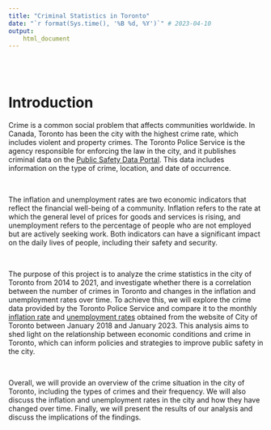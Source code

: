 ```yaml
---
title: "Criminal Statistics in Toronto"
date: "`r format(Sys.time(), '%B %d, %Y')`" # 2023-04-10
output: 
    html_document
---
```



<br>
<br>

# Introduction

Crime is a common social problem that affects communities worldwide. In Canada, Toronto has been the city with the highest crime rate, which includes violent and property crimes. The Toronto Police Service is the agency responsible for enforcing the law in the city, and it publishes criminal data on the [Public Safety Data Portal](https://data.torontopolice.on.ca/). This data includes information on the type of crime, location, and date of occurrence.

<br>

The inflation and unemployment rates are two economic indicators that reflect the financial well-being of a community. Inflation refers to the rate at which the general level of prices for goods and services is rising, and unemployment refers to the percentage of people who are not employed but are actively seeking work. Both indicators can have a significant impact on the daily lives of people, including their safety and security.

<br>

The purpose of this project is to analyze the crime statistics in the city of Toronto from 2014 to 2021, and investigate whether there is a correlation between the number of crimes in Toronto and changes in the inflation and unemployment rates over time. To achieve this, we will explore the crime data provided by the Toronto Police Service and compare it to the monthly [inflation rate](https://www.toronto.ca/city-government/data-research-maps/toronto-economy-labour-force-demographics/toronto-economic-dashboard/#detail/1.22) and [unemployment rates](https://www.toronto.ca/city-government/data-research-maps/toronto-economy-labour-force-demographics/toronto-economic-dashboard/#detail/1.02) obtained from the website of City of Toronto between January 2018 and January 2023. This analysis aims to shed light on the relationship between economic conditions and crime in Toronto, which can inform policies and strategies to improve public safety in the city.

<br>

Overall, we will provide an overview of the crime situation in the city of Toronto, including the types of crimes and their frequency. We will also discuss the inflation and unemployment rates in the city and how they have changed over time. Finally, we will present the results of our analysis and discuss the implications of the findings.




<br>
<br>
<br>
